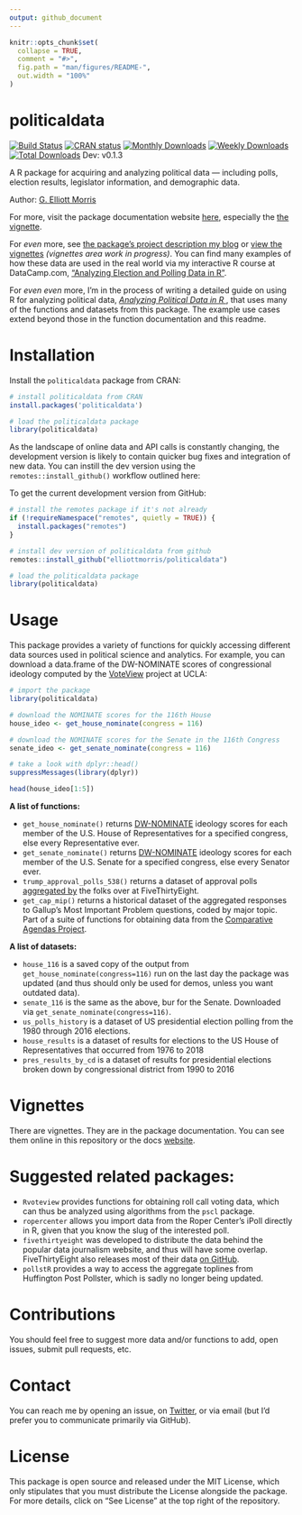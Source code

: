 ```yaml
---
output: github_document
---
```


<!-- README.md is generated from README.Rmd. Please edit that file -->

```r
knitr::opts_chunk$set(
  collapse = TRUE,
  comment = "#>",
  fig.path = "man/figures/README-",
  out.width = "100%"
)
```

# politicaldata

[![Build Status](https://travis-ci.com/elliottmorris/politicaldata.svg?branch=master)](https://travis-ci.com/elliottmorris/politicaldata)
[![CRAN status](https://www.r-pkg.org/badges/version/politicaldata)](https://cran.r-project.org/package=politicaldata)
[![Monthly Downloads](https://cranlogs.r-pkg.org/badges/politicaldata)](https://cran.r-project.org/package=politicaldata)
[![Weekly Downloads](https://cranlogs.r-pkg.org/badges/last-week/politicaldata)](https://cran.r-project.org/package=politicaldata)
[![Total Downloads](https://cranlogs.r-pkg.org/badges/grand-total/politicaldata)](https://cran.r-project.org/package=politicaldata) Dev: v0.1.3



A R package for acquiring and analyzing political data — including polls, election results, legislator information, and demographic data.


Author: [G. Elliott Morris](https://www.thecrosstab.com)

For more, visit the package documentation website [here ](https://elliottmorris.github.io/politicaldata/), especially the [the vignette](https://elliottmorris.github.io/politicaldata/articles/politicaldata.html).

For _even_ more, see [the package’s project description my blog](https://www.thecrosstab.com/project/politicaldata-package/) or [view the vignettes](https://github.com/elliottmorris/politicaldata) *(vignettes area work in progress)*. You can find many examples of how these data are used in the real world via my interactive R course at DataCamp.com, [“Analyzing Election and Polling Data in R”](https://www.datacamp.com/courses/analyzing-election-and-polling-data-in-r).

For _even even_ more, I'm in the process of writing a detailed guide on using R for analyzing political data, [*Analyzing Political Data in R *](https://elliottmorris.github.io/R-political-data-book/), that uses many of the functions and datasets from this package. The example use cases extend beyond those in the function documentation and this readme.


# Installation

Install the `politicaldata` package from CRAN:

```r
# install politicaldata from CRAN
install.packages('politicaldata')

# load the politicaldata package
library(politicaldata)
```

As the landscape of online data and API calls is constantly changing, the development version is likely to contain quicker bug fixes and integration of new data. You can instill the dev version using the `remotes::install_github()` workflow outlined here:

To get the current development version from GitHub:

```r 
# install the remotes package if it's not already
if (!requireNamespace("remotes", quietly = TRUE)) {
  install.packages("remotes")
}

# install dev version of politicaldata from github
remotes::install_github("elliottmorris/politicaldata")

# load the politicaldata package
library(politicaldata)
```


# Usage


This package provides a variety of functions for quickly accessing different data sources used in political science and analytics. For example, you can download a data.frame of the DW-NOMINATE scores of congressional ideology computed by the [VoteView](https://voteview.com) project at UCLA:


```r
# import the package
library(politicaldata)

# download the NOMINATE scores for the 116th House
house_ideo <- get_house_nominate(congress = 116)

# download the NOMINATE scores for the Senate in the 116th Congress
senate_ideo <- get_senate_nominate(congress = 116)

# take a look with dplyr::head()
suppressMessages(library(dplyr))

head(house_ideo[1:5])
```


**A list of functions:**

- `get_house_nominate()` returns [DW-NOMINATE](https://www.voteview.com/about) ideology scores for each member of the U.S. House of Representatives for a specified congress, else every Representative ever.
- `get_senate_nominate()` returns [DW-NOMINATE](https://www.voteview.com/about) ideology scores for each member of the U.S. Senate for a specified congress, else every Senator ever.
- `trump_approval_polls_538()` returns a dataset of approval polls [aggregated by](https://projects.fivethirtyeight.com/trump-approval-ratings/) the folks over at FiveThirtyEight.
- `get_cap_mip()` returns a historical dataset of the aggregated responses to Gallup's Most Important Problem questions, coded by major topic. Part of a suite of functions for obtaining data from the [Comparative Agendas Project](https://www.comparativeagendas.net).


**A list of datasets:**

- `house_116` is a saved copy of the output from `get_house_nominate(congress=116)` run on the last day the package was updated (and thus should only be used for demos, unless you want outdated data).
- `senate_116` is the same as the above, bur for the Senate. Downloaded via `get_senate_nominate(congress=116)`.
- `us_polls_history` is a dataset of US presidential election polling from the 1980 through 2016 elections.
- `house_results` is a dataset of results for elections to the US House of Representatives that occurred from 1976 to 2018
- `pres_results_by_cd` is a dataset of results for presidential elections broken down by congressional district from 1990 to 2016



# Vignettes

There are vignettes. They are in the package documentation. You can see them online in this repository or the docs [website](https://elliottmorris.github.io/politicaldata/).


# Suggested related packages:

- `Rvoteview` provides functions for obtaining roll call voting data, which can thus be analyzed using algorithms from the `pscl` package.
- `ropercenter` allows you import data from the Roper Center's iPoll directly in R, given that you know the slug of the interested poll.
- `fivethirtyeight` was developed to distribute the data behind the popular data journalism website, and thus will have some overlap. FiveThirtyEight also releases most of their data [on GitHub](https://github.com/fivethirtyeight/data).
- `pollstR` provides a way to access the aggregate toplines from Huffington Post Pollster, which is sadly no longer being updated.



# Contributions

You should feel free to suggest more data and/or functions to add, open issues, submit pull requests, etc. 


# Contact

You can reach me by opening an issue, on [Twitter](https://www.twitter.com/gelliottmorris), or via email (but I'd prefer you to communicate primarily via GitHub).


# License

This package is open source and released under the MIT License, which only stipulates that you must distribute the License alongside the package. For more details, click on "See License" at the top right of the repository.
